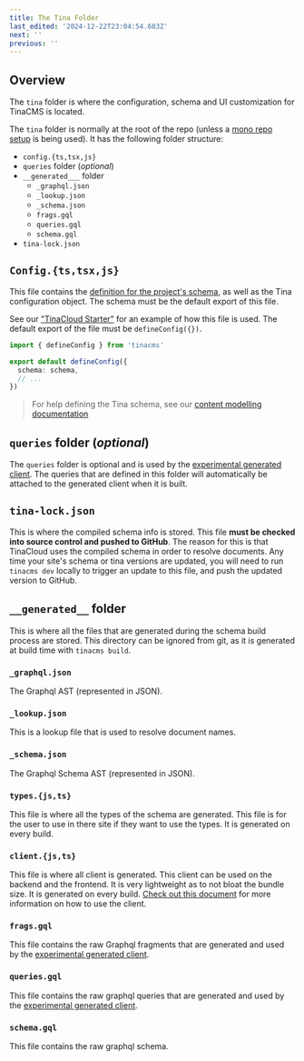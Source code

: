 ```yaml
---
title: The Tina Folder
last_edited: '2024-12-22T23:04:54.683Z'
next: ''
previous: ''
---
```


## Overview

The `tina` folder is where the configuration, schema and UI customization for TinaCMS is located.

The `tina` folder is normally at the root of the repo (unless a [mono repo setup](/docs/introduction/faq/#does-tina-cloud-work-with-monorepos) is being used). It has the following folder structure:

* `config.{ts,tsx,js}`
* `queries` folder (*optional*)
* `__generated___` folder
  * `_graphql.json`
  * `_lookup.json`
  * `_schema.json`
  * `frags.gql`
  * `queries.gql`
  * `schema.gql`
* `tina-lock.json`

## `Config.{ts,tsx,js}`

This file contains the [definition for the project's schema](/docs/schema), as well as the Tina configuration object. The schema must be the default export of this file.

See our ["TinaCloud Starter"](https://github.com/tinacms/tina-cloud-starter/blob/main/tina/config.tsx) for an example of how this file is used. The default export of the file must be `defineConfig({})`.

```ts
import { defineConfig } from 'tinacms'

export default defineConfig({
  schema: schema,
  // ...
})
```

> For help defining the Tina schema, see our [content modelling documentation](/docs/schema/)

## `queries` folder (*optional*)

The `queries` folder is optional and is used by the [experimental generated client](/docs/data-fetching/overview/). The queries that are defined in this folder will automatically be attached to the generated client when it is built.

## `tina-lock.json`

This is where the compiled schema info is stored. This file **must be checked into source control and pushed to GitHub**. The reason for this is that TinaCloud uses the compiled schema in order to resolve documents. Any time your site's schema or tina versions are updated, you will need to run `tinacms dev` locally to trigger an update to this file, and push the updated version to GitHub.

## `__generated__` folder

This is where all the files that are generated during the schema build process are stored. This directory can be ignored from git, as it is generated at build time with `tinacms build`.

### `_graphql.json`

The Graphql AST (represented in JSON).

### `_lookup.json`

This is a lookup file that is used to resolve document names.

### `_schema.json`

The Graphql Schema AST (represented in JSON).

### `types.{js,ts}`

This file is where all the types of the schema are generated. This file is for the user to use in there site if they want to use the types. It is generated on every build.

### `client.{js,ts}`

This file is where all client is generated. This client can be used on the backend and the frontend. It is very lightweight as to not bloat the bundle size. It is generated on every build. [Check out this document](/docs/data-fetching/overview/) for more information on how to use the client.

### `frags.gql`

This file contains the raw Graphql fragments that are generated and used by the [experimental generated client](/docs/data-fetching/overview/).

### `queries.gql`

This file contains the raw graphql queries that are generated and used by the [experimental generated client](/docs/data-fetching/overview/).

### `schema.gql`

This file contains the raw graphql schema.
